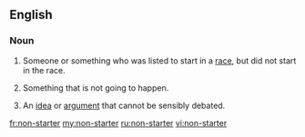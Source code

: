 ==English==

===Noun===
{{en-noun|head=[[non]]-[[starter]]}}

# Someone or something who was listed to start in a [[race]], but did not start in the race.
# {{lb|en|idiomatic}} Something that is not going to happen.
# An [[idea]] or [[argument]] that cannot be sensibly debated.

[[fr:non-starter]]
[[my:non-starter]]
[[ru:non-starter]]
[[vi:non-starter]]